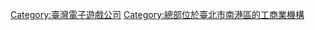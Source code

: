 {{cat main}}

{{DEFAULTSORT:Zhong Hua Wang Long}}
[[Category:臺灣電子遊戲公司|Category:臺灣電子遊戲公司]]
[[Category:總部位於臺北市南港區的工商業機構|Category:總部位於臺北市南港區的工商業機構]]